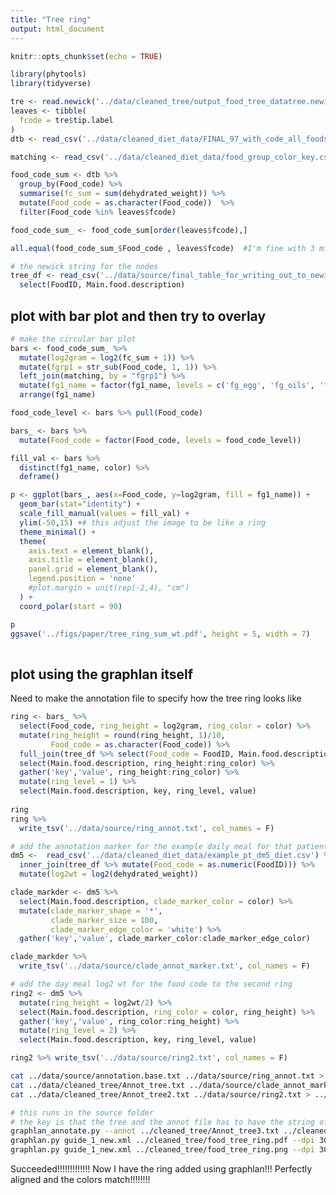 ```yaml
---
title: "Tree ring"
output: html_document
---
```


```r
knitr::opts_chunk$set(echo = TRUE)
```

```r
library(phytools)
library(tidyverse)
```

```r
tre <- read.newick('../data/cleaned_tree/output_food_tree_datatree.newick')
leaves <- tibble(
  fcode = tre$tip.label
)
dtb <- read_csv('../data/cleaned_diet_data/FINAL_97_with_code_all_foods_drt_with_EN_finalized.csv')

matching <- read_csv('../data/cleaned_diet_data/food_group_color_key.csv', col_types = 'ccc')

food_code_sum <- dtb %>% 
  group_by(Food_code) %>% 
  summarise(fc_sum = sum(dehydrated_weight)) %>% 
  mutate(Food_code = as.character(Food_code))  %>% 
  filter(Food_code %in% leaves$fcode)

food_code_sum_ <- food_code_sum[order(leaves$fcode),]

all.equal(food_code_sum_$Food_code , leaves$fcode)  #I'm fine with 3 mismatches. they are very close anyway
```

```r
# the newick string for the nodes
tree_df <- read_csv('../data/source/final_table_for_writing_out_to_newick.csv', col_types = cols(.default = col_character())) %>% 
  select(FoodID, Main.food.description)
```


## plot with bar plot and then try to overlay

```r
# make the circular bar plot
bars <- food_code_sum_ %>% 
  mutate(log2gram = log2(fc_sum + 1)) %>% 
  mutate(fgrp1 = str_sub(Food_code, 1, 1)) %>% 
  left_join(matching, by = "fgrp1") %>% 
  mutate(fg1_name = factor(fg1_name, levels = c('fg_egg', 'fg_oils', 'fg_legume', 'fg_fruit', 'fg_sweets', 'fg_milk','fg_meat', 'fg_veggie', 'fg_grain' ))) %>% 
  arrange(fg1_name)

food_code_level <- bars %>% pull(Food_code)

bars_ <- bars %>% 
  mutate(Food_code = factor(Food_code, levels = food_code_level))

fill_val <- bars %>% 
  distinct(fg1_name, color) %>% 
  deframe()
```
```r


p <- ggplot(bars_, aes(x=Food_code, y=log2gram, fill = fg1_name)) +  
  geom_bar(stat="identity") +
  scale_fill_manual(values = fill_val) +
  ylim(-50,15) +# this adjust the image to be like a ring
  theme_minimal() +
  theme(
    axis.text = element_blank(),
    axis.title = element_blank(),
    panel.grid = element_blank(),
    legend.position = 'none'
    #plot.margin = unit(rep(-2,4), "cm")    
  ) +
  coord_polar(start = 90)

p
ggsave('../figs/paper/tree_ring_sum_wt.pdf', height = 5, width = 7)
  
```

## plot using the graphlan itself
 
Need to make the annotation file to specify how the tree ring looks like

```r
ring <- bars_ %>% 
  select(Food_code, ring_height = log2gram, ring_color = color) %>% 
  mutate(ring_height = round(ring_height, 1)/10,
         Food_code = as.character(Food_code)) %>% 
  full_join(tree_df %>% select(Food_code = FoodID, Main.food.description)) %>% 
  select(Main.food.description, ring_height:ring_color) %>% 
  gather('key','value', ring_height:ring_color) %>% 
  mutate(ring_level = 1) %>% 
  select(Main.food.description, key, ring_level, value) 
  
ring
ring %>% 
  write_tsv('../data/source/ring_annot.txt', col_names = F)
```

```r
# add the annotation marker for the example daily meal for that patient 
dm5 <-  read_csv('../data/cleaned_diet_data/example_pt_dm5_diet.csv') %>% 
  inner_join(tree_df %>% mutate(Food_code = as.numeric(FoodID))) %>% 
  mutate(log2wt = log2(dehydrated_weight))

clade_markder <- dm5 %>% 
  select(Main.food.description, clade_marker_color = color) %>% 
  mutate(clade_marker_shape = '*',
         clade_marker_size = 100,
         clade_marker_edge_color = 'white') %>% 
  gather('key','value', clade_marker_color:clade_marker_edge_color)

clade_markder %>% 
  write_tsv('../data/source/clade_annot_marker.txt', col_names = F)
```

```r
# add the day meal log2 wt for the food code to the second ring
ring2 <- dm5 %>% 
  mutate(ring_height = log2wt/2) %>% 
  select(Main.food.description, ring_color = color, ring_height) %>% 
  gather('key','value', ring_color:ring_height) %>% 
  mutate(ring_level = 2) %>% 
  select(Main.food.description, key, ring_level, value) 

ring2 %>% write_tsv('../data/source/ring2.txt', col_names = F)
```


```bash
cat ../data/source/annotation.base.txt ../data/source/ring_annot.txt > ../data/cleaned_tree/Annot_tree.txt
cat ../data/cleaned_tree/Annot_tree.txt ../data/source/clade_annot_marker.txt > ../data/cleaned_tree/Annot_tree2.txt
cat ../data/cleaned_tree/Annot_tree2.txt ../data/source/ring2.txt > ../data/cleaned_tree/Annot_tree3.txt
```

```bash
# this runs in the source folder 
# the key is that the tree and the annot file has to have the string of food name as leaves 
graphlan_annotate.py --annot ../cleaned_tree/Annot_tree3.txt ../cleaned_tree/output_food_tree_datatree_name.newick  guide_1_new.xml
graphlan.py guide_1_new.xml ../cleaned_tree/food_tree_ring.pdf --dpi 300 --size 7 --pad 0
graphlan.py guide_1_new.xml ../cleaned_tree/food_tree_ring.png --dpi 300 --size 7 --pad 0
```

Succeeded!!!!!!!!!!!!! Now I have the ring added using graphlan!!! Perfectly aligned and the colors match!!!!!!!!